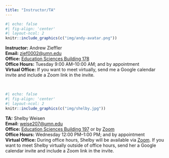 ```yaml
---
title: "Instructor/TA"
---
```


```r
#| echo: false
#| fig-align: 'center'
#| layout-ncol: 2
knitr::include_graphics(c("img/andy-avatar.png"))
```


**Instructor:** Andrew Zieffler <br />
**Email:** [zief0002@umn.edu](mailto://zief0002@umn.edu) <br />
**Office:** [Education Sciences Building 178](https://www.google.com/maps/place/Education+Sciences+Building/@44.9784043,-93.2394586,15z/data=!4m2!3m1!1s0x0:0x45656dac481b9150)  <br />
**Office Hours:** Tuesday 9:00 AM&ndash;10:00 AM; and by appointment <br />
**Virtual Office:** If you want to meet virtually, send me a Google calendar invite and include a Zoom link in the invite. 

<br />


```r
#| echo: false
#| fig-align: 'center'
#| layout-ncol: 2
knitr::include_graphics(c("img/shelby.jpg"))
```

**TA:** Shelby Weisen  <br />
**Email:** [weise207@umn.edu](mailto://weise207@umn.edu) <br />
**Office:** [Education Sciences Building 197](https://www.google.com/maps/place/Education+Sciences+Building/@44.9784043,-93.2394586,15z/data=!4m2!3m1!1s0x0:0x45656dac481b9150) or by [Zoom](https://umn.zoom.us/j/4964019985) <br />
**Office Hours:** Wednesday 12:00 PM&ndash;1:00 PM; and by appointment <br/>
**Virtual Office:** During office hours, Shelby will be available via [Zoom](https://umn.zoom.us/j/4964019985). If you want to meet Shelby virtually outside of office hours, send her a Google calendar invite and include a Zoom link in the invite.

<br />
